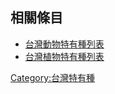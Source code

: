 {{Catnav|頁面分類|各種主題的頁面分類|按國家分類|各國生物|台灣生物}}

== 相關條目 ==
* [[台灣動物特有種列表|台灣動物特有種列表]]
* [[台灣植物特有種列表|台灣植物特有種列表]]

[[Category:台灣特有種|Category:台灣特有種]]